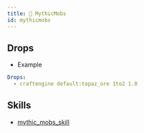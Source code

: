 ```yaml
---
title: 🦕 MythicMobs
id: mythicmobs
---
```


## Drops

- Example
```yml
Drops:
  - craftengine default:topaz_ore 1to2 1.0
```

## Skills

- [mythic_mobs_skill](../reference/events.mdx#mythic_mobs_skill)